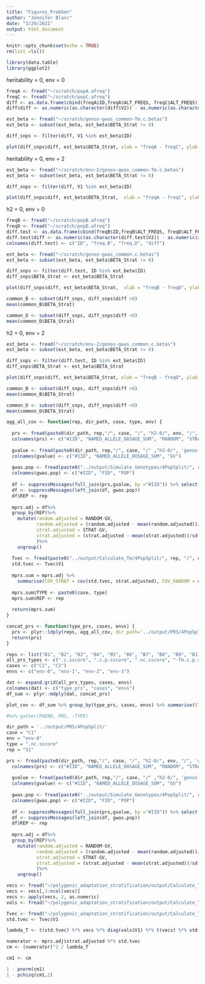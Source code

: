 ```yaml
---
title: "Figures_ProbGen"
author: "Jennifer Blanc"
date: "3/29/2021"
output: html_document
---
```


```r
knitr::opts_chunk$set(echo = TRUE)
rm(list =ls())
```

```r
library(data.table)
library(ggplot2)
```

heritability = 0, env = 0
```r
freqA <- fread("~/scratch/popA.afreq")
freqC <- fread("~/scratch/popC.afreq")
diff <- as.data.frame(cbind(freqA$ID,freqA$ALT_FREQS, freqC$ALT_FREQS))
diff$diff <- as.numeric(as.character(diff$V2)) - as.numeric(as.character(diff$V3))

est_beta <- fread("~/scratch/genos-gwas_common-Tm.c.betas")
est_beta <- subset(est_beta, est_beta$BETA_Strat != 0)

diff_snps <- filter(diff, V1 %in% est_beta$ID)

plot(diff_snps$diff, est_beta$BETA_Strat, xlab = "freqA - freqC", ylab = "Beta Hat")
```

heritability = 0, env = 2
```r
est_beta <- fread("~/scratch/env-2/genos-gwas_common-Tm.c.betas")
est_beta <- subset(est_beta, est_beta$BETA_Strat != 0)

diff_snps <- filter(diff, V1 %in% est_beta$ID)

plot(diff_snps$diff, est_beta$BETA_Strat,  xlab = "freqA - freqC", ylab = "Beta Hat")
```

h2 = 0, env = 0 
```r
freqB <- fread("~/scratch/popB.afreq")
freqD <- fread("~/scratch/popD.afreq")
diff.test <- as.data.frame(cbind(freqB$ID,freqB$ALT_FREQS, freqD$ALT_FREQS))
diff.test$diff <- as.numeric(as.character(diff.test$V2)) - as.numeric(as.character(diff.test$V3))
colnames(diff.test) <- c("ID", "freq.B", "freq.D", "diff")

est_beta <- fread("~/scratch/genos-gwas_common.c.betas")
est_beta <- subset(est_beta, est_beta$BETA_Strat != 0)

diff_snps <- filter(diff.test, ID %in% est_beta$ID)
diff_snps$BETA_Strat <- est_beta$BETA_Strat

plot(diff_snps$diff, est_beta$BETA_Strat,  xlab = "freqB - freqD", ylab = "Beta Hat")

common_B <- subset(diff_snps, diff_snps$diff >0)
mean(common_B$BETA_Strat)

common_D <- subset(diff_snps, diff_snps$diff <0)
mean(common_D$BETA_Strat)
```


h2 = 0, env = 2 
```r
est_beta <- fread("~/scratch/env-2/genos-gwas_common.c.betas")
est_beta <- subset(est_beta, est_beta$BETA_Strat != 0)

diff_snps <- filter(diff.test, ID %in% est_beta$ID)
diff_snps$BETA_Strat <- est_beta$BETA_Strat

plot(diff_snps$diff, est_beta$BETA_Strat, xlab = "freqB - freqD", ylab = "Beta Hat")

common_B <- subset(diff_snps, diff_snps$diff >0)
mean(common_B$BETA_Strat)

common_D <- subset(diff_snps, diff_snps$diff <0)
mean(common_D$BETA_Strat)
```


```r
agg_all_cov <- function(rep, dir_path, case, type, env) {
  
  prs <- fread(paste0(dir_path, rep,"/", case, "/", "h2-0/", env, "/", 'genos-test_common', type))
  colnames(prs) <- c("#IID", "NAMED_ALLELE_DOSAGE_SUM", "RANDOM", "STRAT")
  
  gvalue <- fread(paste0(dir_path, rep,"/", case, "/" ,"h2-0/", 'genos-test_common.true.sscore'))
  colnames(gvalue) <- c("#IID", "NAMED_ALLELE_DOSAGE_SUM", "GV")
  
  gwas.pop <- fread(paste0("../output/Simulate_Genotypes/4PopSplit/", rep, "/", case, "/" , "ids.test"), header = F)
  colnames(gwas.pop) <- c("#IID", "FID", "POP")
  
  df <- suppressMessages(full_join(prs,gvalue, by ="#IID")) %>% select("#IID", "RANDOM", "STRAT", "GV")
  df <- suppressMessages(left_join(df, gwas.pop))
  df$REP <- rep
  
  mprs.adj = df%>%
  group_by(REP)%>%
    mutate(random.adjusted = RANDOM-GV,
           random.adjusted = (random.adjusted - mean(random.adjusted))/sd(random.adjusted),
           strat.adjusted = STRAT-GV,
           strat.adjusted = (strat.adjusted - mean(strat.adjusted))/sd(strat.adjusted)
           )%>%
    ungroup() 
  
  Tvec <- fread(paste0("../output/Calculate_Tm/4PopSplit/", rep, "/", case, "/", "Tvec.txt"))
  std.tvec <- Tvec$V1
  
  mprs.sum = mprs.adj %>% 
    summarise(COV_STRAT = cov(std.tvec, strat.adjusted), COV_RANDOM = cov(std.tvec, random.adjusted))
  
  mprs.sum$TYPE <- paste0(case, type)
  mprs.sum$REP <- rep
  
  return(mprs.sum)
}

concat_prs <- function(type_prs, cases, envs) {
  prs <- plyr::ldply(reps, agg_all_cov, dir_path='../output/PRS/4PopSplit/',case = cases, type=type_prs, env=envs)
  return(prs)
}

reps <- list("B1", "B2", "B3", "B4", "B5", "B6", "B7", "B8", "B9", "B11", "B12", "B13", "B14", "B15", "B16", "B17", "B18", "B19", "B20" )
all_prs_types <- c(".c.sscore", ".c.p.sscore", ".nc.sscore", "-Tm.c.p.sscore", "-Tm.c.sscore", "-Tm.nc.sscore")
cases <- c("C1", "C2")
envs <- c("env-0", "env-1", "env-2", "env-3")

dat <- expand.grid(all_prs_types, cases, envs)
colnames(dat) <- c("type_prs", "cases", "envs")
df_sum <- plyr::mdply(dat, concat_prs)

plot_cov <- df_sum %>% group_by(type_prs, cases, envs) %>% summarise(STRAT = mean(COV_STRAT), RANDOM = mean(COV_RANDOM))

#%>% gather(PHENO, PRS, -TYPE)
```


```r
dir_path = '../output/PRS/4PopSplit/'
case = "C1"
env = "env-0"
type = ".nc.sscore"
rep = "S1"

prs <- fread(paste0(dir_path, rep,"/", case, "/", "h2-0/", env, "/", 'genos-test_common', type))
  colnames(prs) <- c("#IID", "NAMED_ALLELE_DOSAGE_SUM", "RANDOM", "STRAT")
  
  gvalue <- fread(paste0(dir_path, rep,"/", case, "/" ,"h2-0/", 'genos-test_common.true.sscore'))
  colnames(gvalue) <- c("#IID", "NAMED_ALLELE_DOSAGE_SUM", "GV")
  
  gwas.pop <- fread(paste0("../output/Simulate_Genotypes/4PopSplit/", rep, "/", case, "/" , "ids.test"), header = F)
  colnames(gwas.pop) <- c("#IID", "FID", "POP")
  
  df <- suppressMessages(full_join(prs,gvalue, by ="#IID")) %>% select("#IID", "RANDOM", "STRAT", "GV")
  df <- suppressMessages(left_join(df, gwas.pop))
  df$REP <- rep
  
  mprs.adj = df%>%
  group_by(REP)%>%
    mutate(random.adjusted = RANDOM-GV,
           random.adjusted = (random.adjusted - mean(random.adjusted))/sd(random.adjusted),
           strat.adjusted = STRAT-GV,
           strat.adjusted = (strat.adjusted - mean(strat.adjusted))/sd(strat.adjusted)
           )%>%
    ungroup() 
```



```r
vecs <- fread("~/polygenic_adaptation_stratification/output/Calculate_Tm/4PopSplit/S1/C1/pca.eigenvec")
vecs <- vecs[,3:ncol(vecs)]
vecs <- apply(vecs, 2, as.numeric)
vals <- fread("~/polygenic_adaptation_stratification/output/Calculate_Tm/4PopSplit/S1/C1/pca.eigenval")

Tvec <- fread("~/polygenic_adaptation_stratification/output/Calculate_Tm/4PopSplit/S1/C1/Tvec.txt")
std.tvec <- Tvec$V1

lambda_T <- t(std.tvec) %*% vecs %*% diag(vals$V1) %*% t(vecs) %*% std.tvec

numerator <- mprs.adj$strat.adjusted %*% std.tvec
cm <- (numerator)^2 / lambda_T

cm1 <- cm

1 - pnorm(cm1)
1 - pchisq(cm1,2)
```



